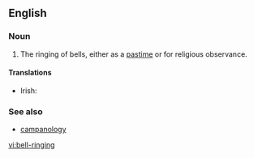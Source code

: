 ==English==

===Noun===
{{en-noun|sg=[[bell]]-[[ringing]]|-}}

# The ringing of bells, either as a [[pastime]] or for religious observance.

====Translations====
{{trans-top|the ringing of bells}}
* Irish: {{t-|ga|clogaireacht|f}}
{{trans-mid}}
{{trans-bottom}}

===See also===
* [[campanology]]

[[vi:bell-ringing]]